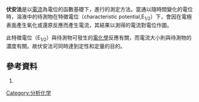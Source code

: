 '''伏安法'''是以[[電流|電流]]為電位的函數基礎下，進行的測定方法。當通以隨時間變化的電位時，溶液中的待測物在特徵電位（characteristic potential,E<sub>1/2</sub>）下，會因在電極表面產生氧化或還原反應而產生電流，其結果以測得的電流對電位作圖。

此特徵電位（E<sub>1/2</sub>）與待測物可發生的[[電化學|電化學]]反應有關，而電流大小則與待測物的濃度有關。故伏安法可同時達到定性和定量的目的。

==參考資料==
#{{Cite book | author = 曾昭桓、陳秀卿...等15位 | title = 環境分析-原理與應用 | location = 台灣 | publisher = 環境分析學會 | date = 2012/04 | pages = 149 | language = 中文 }}


[[Category:分析化学|Category:分析化学]]